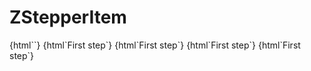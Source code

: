 
<Meta
  title="ZStepper/ZStepperItem"
  component="z-stepper-item"
/>

# ZStepperItem

<Canvas>
  <Story name="With index">{html`<z-stepper-item index="1"></z-stepper-item>`}</Story>
  <Story name="With text">{html`<z-stepper-item index="1">First step</z-stepper-item>`}</Story>
  <Story name="Disabled">
    {html`<z-stepper-item
      index="1"
      disabled
      >First step</z-stepper-item
    >`}
  </Story>
  <Story name="Pressed">
    {html`<z-stepper-item
      index="1"
      pressed
      >First step</z-stepper-item
    >`}
  </Story>
  <Story name="Checked">
    {html`<z-stepper-item
      index="1"
      checked
      >First step</z-stepper-item
    >`}
  </Story>
</Canvas>

<ArgsTable of="z-stepper-item" />
